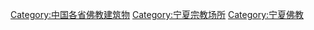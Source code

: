 [[Category:中国各省佛教建筑物|Category:中国各省佛教建筑物]]
[[Category:宁夏宗教场所|Category:宁夏宗教场所]]
[[Category:宁夏佛教|Category:宁夏佛教]]